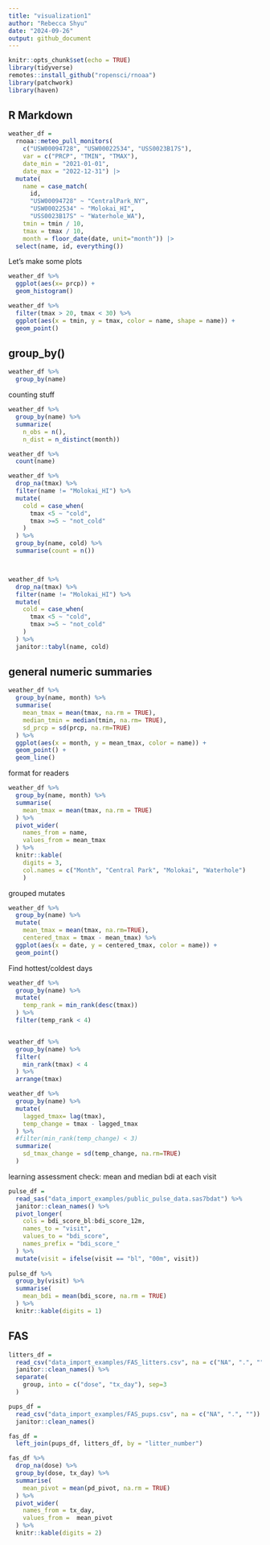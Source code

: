 ```yaml
---
title: "visualization1"
author: "Rebecca Shyu"
date: "2024-09-26"
output: github_document
---
```


```r
knitr::opts_chunk$set(echo = TRUE)
library(tidyverse)
remotes::install_github("ropensci/rnoaa")
library(patchwork)
library(haven)
```

## R Markdown


```r
weather_df = 
  rnoaa::meteo_pull_monitors(
    c("USW00094728", "USW00022534", "USS0023B17S"),
    var = c("PRCP", "TMIN", "TMAX"), 
    date_min = "2021-01-01",
    date_max = "2022-12-31") |>
  mutate(
    name = case_match(
      id, 
      "USW00094728" ~ "CentralPark_NY", 
      "USW00022534" ~ "Molokai_HI",
      "USS0023B17S" ~ "Waterhole_WA"),
    tmin = tmin / 10,
    tmax = tmax / 10,
    month = floor_date(date, unit="month")) |>
  select(name, id, everything())
```
Let's make some plots

```r
weather_df %>% 
  ggplot(aes(x= prcp)) +
  geom_histogram()
```

```r
weather_df %>% 
  filter(tmax > 20, tmax < 30) %>% 
  ggplot(aes(x = tmin, y = tmax, color = name, shape = name)) +
  geom_point()
```
## group_by()

```r
weather_df %>% 
  group_by(name)
```

counting stuff

```r
weather_df %>% 
  group_by(name) %>% 
  summarize(
    n_obs = n(),
    n_dist = n_distinct(month))

weather_df %>% 
  count(name)
```

```r
weather_df %>% 
  drop_na(tmax) %>% 
  filter(name != "Molokai_HI") %>% 
  mutate(
    cold = case_when(
      tmax <5 ~ "cold",
      tmax >=5 ~ "not_cold"
    )
  ) %>% 
  group_by(name, cold) %>% 
  summarise(count = n()) 



weather_df %>% 
  drop_na(tmax) %>% 
  filter(name != "Molokai_HI") %>% 
  mutate(
    cold = case_when(
      tmax <5 ~ "cold",
      tmax >=5 ~ "not_cold"
    )
  ) %>% 
  janitor::tabyl(name, cold)
```


## general numeric summaries

```r
weather_df %>% 
  group_by(name, month) %>% 
  summarise(
    mean_tmax = mean(tmax, na.rm = TRUE),
    median_tmin = median(tmin, na.rm= TRUE),
    sd_prcp = sd(prcp, na.rm=TRUE)
  ) %>% 
  ggplot(aes(x = month, y = mean_tmax, color = name)) +
  geom_point() +
  geom_line()
```

format for readers

```r
weather_df %>% 
  group_by(name, month) %>% 
  summarise(
    mean_tmax = mean(tmax, na.rm = TRUE)
  ) %>% 
  pivot_wider(
    names_from = name,
    values_from = mean_tmax
  ) %>% 
  knitr::kable(
    digits = 3,
    col.names = c("Month", "Central Park", "Molokai", "Waterhole")
    )
```

grouped mutates

```r

weather_df %>% 
  group_by(name) %>% 
  mutate(
    mean_tmax = mean(tmax, na.rm=TRUE),
    centered_tmax = tmax - mean_tmax) %>% 
  ggplot(aes(x = date, y = centered_tmax, color = name)) +
  geom_point()

```

Find hottest/coldest days 

```r
weather_df %>% 
  group_by(name) %>% 
  mutate(
    temp_rank = min_rank(desc(tmax))
  ) %>% 
  filter(temp_rank < 4)


weather_df %>% 
  group_by(name) %>% 
  filter(
    min_rank(tmax) < 4
  ) %>% 
  arrange(tmax)
```
```r
weather_df %>% 
  group_by(name) %>% 
  mutate(
    lagged_tmax= lag(tmax),
    temp_change = tmax - lagged_tmax
  ) %>% 
  #filter(min_rank(temp_change) < 3)
  summarize(
    sd_tmax_change = sd(temp_change, na.rm=TRUE)
  )
```
 
learning assessment check: mean and median bdi at each visit

```r
pulse_df = 
  read_sas("data_import_examples/public_pulse_data.sas7bdat") %>% 
  janitor::clean_names() %>% 
  pivot_longer(
    cols = bdi_score_bl:bdi_score_12m,
    names_to = "visit",
    values_to = "bdi_score",
    names_prefix = "bdi_score_"
  ) %>% 
  mutate(visit = ifelse(visit == "bl", "00m", visit))
  
pulse_df %>% 
  group_by(visit) %>% 
  summarise(
    mean_bdi = mean(bdi_score, na.rm = TRUE)
  ) %>% 
  knitr::kable(digits = 1)

```

## FAS
```r

litters_df = 
  read_csv("data_import_examples/FAS_litters.csv", na = c("NA", ".", "")) %>% 
  janitor::clean_names() %>% 
  separate(
    group, into = c("dose", "tx_day"), sep=3
  )

pups_df =
  read_csv("data_import_examples/FAS_pups.csv", na = c("NA", ".", "")) %>% 
  janitor::clean_names()

fas_df = 
  left_join(pups_df, litters_df, by = "litter_number")

fas_df %>% 
  drop_na(dose) %>% 
  group_by(dose, tx_day) %>% 
  summarise(
    mean_pivot = mean(pd_pivot, na.rm = TRUE) 
  ) %>% 
  pivot_wider(
    names_from = tx_day,
    values_from =  mean_pivot
  ) %>% 
  knitr::kable(digits = 2)
```



